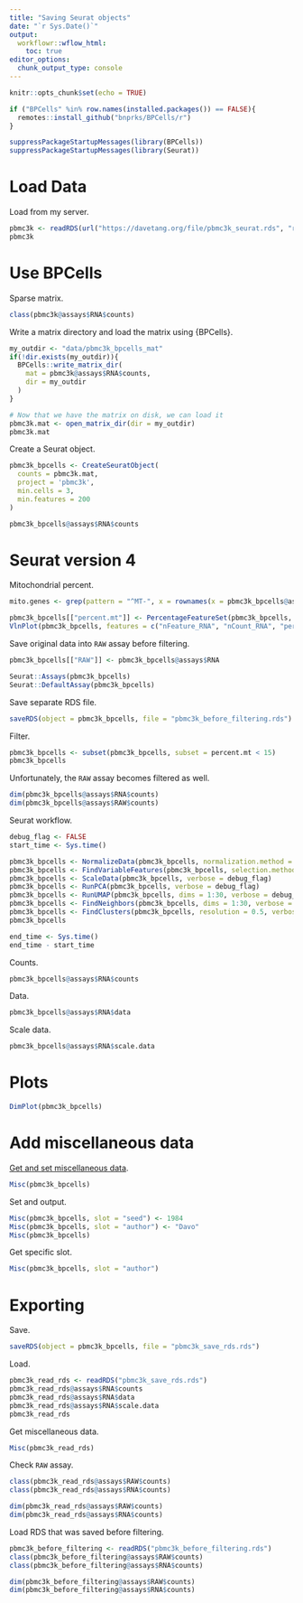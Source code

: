 ```yaml
---
title: "Saving Seurat objects"
date: "`r Sys.Date()`"
output:
  workflowr::wflow_html:
    toc: true
editor_options:
  chunk_output_type: console
---
```


```r
knitr::opts_chunk$set(echo = TRUE)
```

```r
if ("BPCells" %in% row.names(installed.packages()) == FALSE){
  remotes::install_github("bnprks/BPCells/r")
}
```

```r
suppressPackageStartupMessages(library(BPCells))
suppressPackageStartupMessages(library(Seurat))
```

# Load Data

Load from my server.

```r
pbmc3k <- readRDS(url("https://davetang.org/file/pbmc3k_seurat.rds", "rb"))
pbmc3k
```

# Use BPCells

Sparse matrix.

```r
class(pbmc3k@assays$RNA$counts)
```

Write a matrix directory and load the matrix using {BPCells}.

```r
my_outdir <- "data/pbmc3k_bpcells_mat"
if(!dir.exists(my_outdir)){
  BPCells::write_matrix_dir(
    mat = pbmc3k@assays$RNA$counts,
    dir = my_outdir
  )
}

# Now that we have the matrix on disk, we can load it
pbmc3k.mat <- open_matrix_dir(dir = my_outdir)
pbmc3k.mat
```

Create a Seurat object. 

```r
pbmc3k_bpcells <- CreateSeuratObject(
  counts = pbmc3k.mat,
  project = 'pbmc3k',
  min.cells = 3,
  min.features = 200
)

pbmc3k_bpcells@assays$RNA$counts
```

# Seurat version 4

Mitochondrial percent.

```r
mito.genes <- grep(pattern = "^MT-", x = rownames(x = pbmc3k_bpcells@assays$RNA), ignore.case = TRUE, value = TRUE)

pbmc3k_bpcells[["percent.mt"]] <- PercentageFeatureSet(pbmc3k_bpcells, features = mito.genes)
VlnPlot(pbmc3k_bpcells, features = c("nFeature_RNA", "nCount_RNA", "percent.mt"), ncol = 3, layer = "counts")
```

Save original data into `RAW` assay before filtering.

```r
pbmc3k_bpcells[["RAW"]] <- pbmc3k_bpcells@assays$RNA

Seurat::Assays(pbmc3k_bpcells)
Seurat::DefaultAssay(pbmc3k_bpcells)
```

Save separate RDS file.

```r
saveRDS(object = pbmc3k_bpcells, file = "pbmc3k_before_filtering.rds")
```

Filter.

```r
pbmc3k_bpcells <- subset(pbmc3k_bpcells, subset = percent.mt < 15)
pbmc3k_bpcells
```

Unfortunately, the `RAW` assay becomes filtered as well.

```r
dim(pbmc3k_bpcells@assays$RNA$counts)
dim(pbmc3k_bpcells@assays$RAW$counts)
```

Seurat workflow.

```r
debug_flag <- FALSE
start_time <- Sys.time()

pbmc3k_bpcells <- NormalizeData(pbmc3k_bpcells, normalization.method = "LogNormalize")
pbmc3k_bpcells <- FindVariableFeatures(pbmc3k_bpcells, selection.method = 'vst', nfeatures = 2000, verbose = debug_flag)
pbmc3k_bpcells <- ScaleData(pbmc3k_bpcells, verbose = debug_flag)
pbmc3k_bpcells <- RunPCA(pbmc3k_bpcells, verbose = debug_flag)
pbmc3k_bpcells <- RunUMAP(pbmc3k_bpcells, dims = 1:30, verbose = debug_flag)
pbmc3k_bpcells <- FindNeighbors(pbmc3k_bpcells, dims = 1:30, verbose = debug_flag)
pbmc3k_bpcells <- FindClusters(pbmc3k_bpcells, resolution = 0.5, verbose = debug_flag)
pbmc3k_bpcells

end_time <- Sys.time()
end_time - start_time
```

Counts.

```r
pbmc3k_bpcells@assays$RNA$counts
```

Data.

```r
pbmc3k_bpcells@assays$RNA$data
```

Scale data.

```r
pbmc3k_bpcells@assays$RNA$scale.data
```

# Plots

```r
DimPlot(pbmc3k_bpcells)
```

# Add miscellaneous data

[Get and set miscellaneous data](https://satijalab.github.io/seurat-object/reference/Misc.html).

```r
Misc(pbmc3k_bpcells)
```

Set and output.

```r
Misc(pbmc3k_bpcells, slot = "seed") <- 1984
Misc(pbmc3k_bpcells, slot = "author") <- "Davo"
Misc(pbmc3k_bpcells)
```

Get specific slot.

```r
Misc(pbmc3k_bpcells, slot = "author")
```

# Exporting

Save.

```r
saveRDS(object = pbmc3k_bpcells, file = "pbmc3k_save_rds.rds")
```

Load.

```r
pbmc3k_read_rds <- readRDS("pbmc3k_save_rds.rds")
pbmc3k_read_rds@assays$RNA$counts
pbmc3k_read_rds@assays$RNA$data
pbmc3k_read_rds@assays$RNA$scale.data
pbmc3k_read_rds
```

Get miscellaneous data.

```r
Misc(pbmc3k_read_rds)
```

Check `RAW` assay.

```r
class(pbmc3k_read_rds@assays$RAW$counts)
class(pbmc3k_read_rds@assays$RNA$counts)

dim(pbmc3k_read_rds@assays$RAW$counts)
dim(pbmc3k_read_rds@assays$RNA$counts)
```

Load RDS that was saved before filtering.

```r
pbmc3k_before_filtering <- readRDS("pbmc3k_before_filtering.rds")
class(pbmc3k_before_filtering@assays$RAW$counts)
class(pbmc3k_before_filtering@assays$RNA$counts)

dim(pbmc3k_before_filtering@assays$RAW$counts)
dim(pbmc3k_before_filtering@assays$RNA$counts)
```

